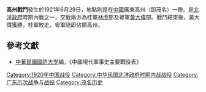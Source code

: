 {{vfd|ecidvi|date=2022/06/26}}
{{Infobox Military Conflict|
campaign=|
image=|
caption=|
conflict=高州戰鬥|
date=1921年6月29日|
place=[[中國|中國]]廣東高州 |
result=桂軍敗，粵軍佔領高州一帶|
combatant1=桂軍|
combatant2=粵軍| 
commander1=林虎|
commander2=黃大偉 |
strength1=|
strength2=|
casualties1=|
casualties2=|
}}
'''高州戰鬥'''發生於1921年6月29日，地點則是在[[中國|中國]]廣東高州（即茂名）一帶。是[[北洋政府|北洋政府]]時期內戰之一，交戰兩方為桂軍[[林虎|林虎]]部及粵軍[[黃大偉|黃大偉]]部。戰鬥結束後，黃大偉獲勝，桂軍敗走，粵軍隨即佔領高州。
==參考文獻==
*[[中華民國|中華民國]][[國防大學_(臺灣)|國防大學]]編，《中國現代軍事史主要戰役表》

[[Category:1920年中国战役|Category:1920年中国战役]]
[[Category:中华民国北洋政府时期内战战役|Category:中华民国北洋政府时期内战战役]]
[[Category:广东历次战争与战役|Category:广东历次战争与战役]]
[[Category:茂名历史|Category:茂名历史]]